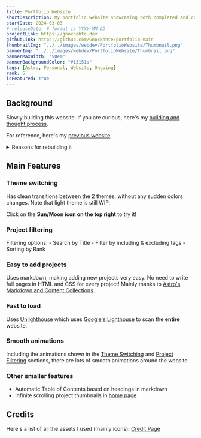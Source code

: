 ```yaml
---
title: Portfolio Website
shortDescription: My portfolio website showcasing both completed and current projects. (This website)
startDate: 2024-03-03
# releaseDate: # format is YYYY-MM-DD
projectLink: https://gnoxnahte.dev
githubLink: https://github.com/GnoxNahte/portfolio-main
thumbnailImg: "../../images/webdev/PortfolioWebsite/Thumbnail.png"
bannerImg: "../../images/webdev/PortfolioWebsite/Thumbnail.png"
bannerMaxWidth: "50em"
bannerBackgroundColor: "#13151a"
tags: [Astro, Personal, Website, Ongoing]
rank: 5
isFeatured: true
---
```


## Background
Slowly building this website. If you are curious, here's my [building and thought process](../portfolio-website-build-process). 

For reference, here's my [previous website](https://gnoxnahte.com)

<details>
<summary> Reasons for rebuilding it </summary>
Why I want to rebuild the website:
- It was my first serious website, which resulted in messy code.
- Don't really like the styles of it, especially the dull colors.
- Have Dark and light mode. Explained and shown more here: [Theme Switching](#theme-switching)
- (Still WIP) Want to separate between [web dev](https://webdev.gnoxnahte.dev/) and [game dev](https://gamedev.gnoxnahte.dev/). Maybe have different themes for each site? Thinking of web dev being a modern website and game dev be a website with some gaming elements added. Something like: https://bruno-simon.com/
</details>

## Main Features
### Theme switching
Has clean transitions between the 2 themes, without any sudden colors changes.  Note that light theme is still WIP.

Click on the **Sun/Moon icon on the top right** to try it!

<ExpandImgOnClick image={ThemeSwitchingGIF} alt="GIF showing theme switching" />

### Project filtering
<ExpandImgOnClick image={ProjectFilterGIF} alt="GIF project filtering with animations"/>
Filtering options:
- Search by Title 
- Filter by including & excluding tags
- Sorting by <span title="My personal ranking on how well the project did, how complicated it was, etc">Rank</span>

### Easy to add projects
Uses markdown, making adding new projects very easy. No need to write full pages in HTML and CSS for every project!
Mainly thanks to [Astro's Markdown and Content Collections](https://docs.astro.build/en/guides/markdown-content/).

### Fast to load
Uses [Unlighthouse](https://next.unlighthouse.dev/) which uses [Google's Lighthouse](https://github.com/GoogleChrome/lighthouse) to scan the **entire** website.

### Smooth animations
Including the animations shown in the [Theme Switching](#theme-switching) and [Project Filtering](#project-filtering) sections, there are lots of smooth animations around the website.

### Other smaller features
- Automatic Table of Contents based on headings in markdown
- Infinite scrolling project thumbnails in [home page](/)

## Credits
Here's a list of all the assets I used (mainly icons): [Credit Page](/credits/)